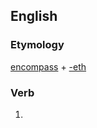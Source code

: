 ==English==

===Etymology===
[[encompass]] + [[-eth]]

===Verb===
{{infl|en|verb form}}

# {{archaic third-person singular of|encompass}}
